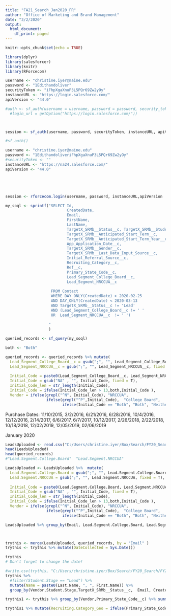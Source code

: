 ```yaml
---
title: "FA21_Search_Jan2020_FR"
author: "Office of Marketing and Brand Management"
date: "3/2/2020"
output:
  html_document:
    df_print: paged
---
```


```r
knitr::opts_chunk$set(echo = TRUE)
```

```r
library(dplyr)
library(salesforcer)
library(knitr)
library(RForcecom)
```


```r
username <- "christine.iyer@maine.edu"
password <- "1Edithandoliver"
securityToken <- "iFhpXgaXnuP3L5PQr69Zw2yOy"
instanceURL <- "https://login.salesforce.com/"
apiVersion <- "44.0"

#auth <- sf_auth(username = username, password = password, security_token = securityToken,
  #login_url = getOption("https://login.salesforce.com/"))



session <- sf_auth(username, password, securityToken, instanceURL, apiVersion)
```

```r
#sf_auth()
```

```r

username <- "christine.iyer@maine.edu"
password <- "1EdithandoliveriFhpXgaXnuP3L5PQr69Zw2yOy"
#securityToken <- ""
instanceURL <- "https://na24.salesforce.com/"
apiVersion <- "44.0"





session <- rforcecom.login(username, password, instanceURL,apiVersion  ) 
```


```r
my_soql <- sprintf("SELECT Id,
                           CreatedDate,
                           Email, 
                           FirstName, 
                           LastName,
                           TargetX_SRMb__Status__c, TargetX_SRMb__Student_Type__c,
                           TargetX_SRMb__Anticipated_Start_Term__c,
                           TargetX_SRMb__Anticipated_Start_Term_Year__c, 
                           App_Application_Date__c,  
                           TargetX_SRMb__Gender__c,  
                           TargetX_SRMb__Last_Data_Input_Source__c,                                                                Initial_Source_Date__c, 
                           Initial_Referral_Source__c, 
                           Recruiting_Category__c,
                           Ref__c, 
                           Primary_State_Code__c, 
                           Lead_Segment_College_Board__c,
                           Lead_Segment_NRCCUA__c
                           
                    FROM Contact 
                    WHERE DAY_ONLY(CreatedDate) > 2020-02-25 
                    AND DAY_ONLY(CreatedDate) < 2020-03-13 
                    AND TargetX_SRMb__Status__c != 'Lead' 
                    AND (Lead_Segment_College_Board__c != ' ' 
                    OR 	Lead_Segment_NRCCUA__c  != ' ') 
                    
                   "
                   )

queried_records <- sf_query(my_soql)

both <- "Both"

queried_records <- queried_records %>% mutate(
  Lead_Segment_College_Board__c = gsub(";", "", Lead_Segment_College_Board__c, fixed = TRUE), 
  Lead_Segment_NRCCUA__c = gsub(";", "", Lead_Segment_NRCCUA__c, fixed = T),
  
  Initial_Code = paste0(Lead_Segment_College_Board__c, Lead_Segment_NRCCUA__c), 
  Initial_Code = gsub("NA" , "", Initial_Code, fixed = T), 
  Initial_Code_len = str_length(Initial_Code), 
  Initial_Code = ifelse(Initial_Code_len > 13,both,Initial_Code ), 
  Vendor = ifelse(grepl("^N", Initial_Code), "NRCCUA", 
                  ifelse(grepl("^P",Initial_Code),  "College Board", 
                         ifelse(Initial_Code == "Both", "Both", "Neither")))) %>% filter(Vendor != "Neither")

```
 



Purchase Dates:
11/10/2015,
3/2/2016,
6/21/2016,
6/28/2016,
10/4/2016,
12/12/2016,
2/14/2017,
6/6/2017,
6/7/2017,
10/12/2017,
2/26/2018,
2/22/2018,
10/18/2018,
12/02/2019, 
12/05/2019, 
02/06/2019


January 2020

```r
LeadsUploaded <- read.csv("C:/Users/christine.iyer/Box/Search/FY20_Search/FY20_January_Search/FA21_Junior/FA21_Search_Jan2020_JR.csv", header = T, stringsAsFactors = F)
head(LeadsUploaded)
head(queried_records)
#"Lead.Segment.College.Board"  "Lead.Segment.NRCCUA" 

LeadsUploaded <- LeadsUploaded %>%  mutate(
  Lead.Segment.College.Board = gsub(";", "", Lead.Segment.College.Board, fixed = TRUE), 
  Lead.Segment.NRCCUA = gsub(";", "", Lead.Segment.NRCCUA, fixed = T),
  
  Initial_Code = paste0(Lead.Segment.College.Board, Lead.Segment.NRCCUA), 
  Initial_Code = gsub("NA" , "", Initial_Code, fixed = T), 
  Initial_Code_len = str_length(Initial_Code), 
  Initial_Code = ifelse(Initial_Code_len > 13,both,Initial_Code ), 
  Vendor = ifelse(grepl("^N", Initial_Code), "NRCCUA", 
                  ifelse(grepl("^P",Initial_Code),  "College Board", 
                         ifelse(Initial_Code == "Both", "Both", "Neither"))))

LeadsUploaded %>% group_by(Email, Lead.Segment.College.Board, Lead.Segment.NRCCUA) %>% summarise(n = n()) %>% filter(n>1)



trythis <- merge(LeadsUploaded, queried_records, by = "Email" )
trythis <- trythis %>% mutate(DateCollected = Sys.Date())

trythis
# Don't forget to change the date!

#write.csv(trythis, "C:/Users/christine.iyer/Box/Search/FY20_Search/FY20_January_Search/FA21_Junior/Conversions/Conversion_3-03-20_DeDuped.csv")
trythis %>% 
  #filter(Student.Stage == "Lead") %>% 
  mutate(Name = paste0(Last.Name, ", ", First.Name)) %>% 
  group_by(Vendor,Student.Stage,TargetX_SRMb__Status__c,  Email, Created.Date, Ref__c, Recruiting_Category__c,Recruiting.Category, Lead.Segment.College.Board, Lead.Segment.NRCCUA) %>% summarise(n = n())

```


```r
trythis1 <- trythis %>% group_by(Vendor,Primary_State_Code__c) %>% summarise(Inqs = n())
```


```r
trythis1 %>% mutate(Recruiting.Category_Geo = ifelse(Primary_State_Code__c == "ME", "In-State", "Out-Of-State")) %>% group_by(Vendor,Recruiting.Category_Geo) %>% summarise(Inqs = sum(Inqs)) %>% filter(Vendor != "Both")

```

